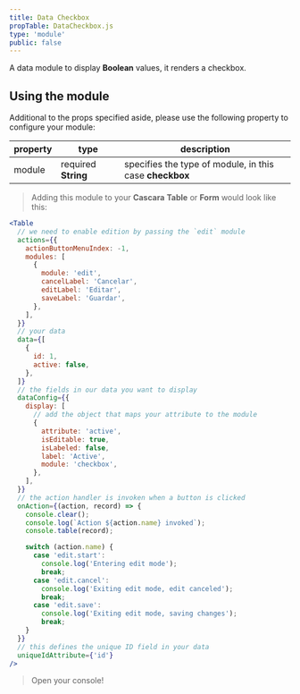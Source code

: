 ```yaml
---
title: Data Checkbox
propTable: DataCheckbox.js
type: 'module'
public: false
---
```


A data module to display **Boolean** values, it renders a checkbox.

## Using the module

Additional to the props specified aside, please use the following property to configure your module:

| property | type                | description                                             |
| -------- | ------------------- | ------------------------------------------------------- |
| module   | required **String** | specifies the type of module, in this case **checkbox** |

> Adding this module to your **Cascara** **Table** or **Form** would look like this:

```jsx
<Table
  // we need to enable edition by passing the `edit` module
  actions={{
    actionButtonMenuIndex: -1,
    modules: [
      {
        module: 'edit',
        cancelLabel: 'Cancelar',
        editLabel: 'Editar',
        saveLabel: 'Guardar',
      },
    ],
  }}
  // your data
  data={[
    {
      id: 1,
      active: false,
    },
  ]}
  // the fields in our data you want to display
  dataConfig={{
    display: [
      // add the object that maps your attribute to the module
      {
        attribute: 'active',
        isEditable: true,
        isLabeled: false,
        label: 'Active',
        module: 'checkbox',
      },
    ],
  }}
  // the action handler is invoken when a button is clicked
  onAction={(action, record) => {
    console.clear();
    console.log(`Action ${action.name} invoked`);
    console.table(record);

    switch (action.name) {
      case 'edit.start':
        console.log('Entering edit mode');
        break;
      case 'edit.cancel':
        console.log('Exiting edit mode, edit canceled');
        break;
      case 'edit.save':
        console.log('Exiting edit mode, saving changes');
        break;
    }
  }}
  // this defines the unique ID field in your data
  uniqueIdAttribute={'id'}
/>
```

> Open your console!
